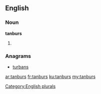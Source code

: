 ==English==

===Noun===
'''tanburs'''

# {{plural of|[[tanbur]]}}

===Anagrams===
* [[turbans#English|turbans]]

[[Category:English plurals]]

[[ar:tanburs]]
[[fr:tanburs]]
[[ku:tanburs]]
[[my:tanburs]]